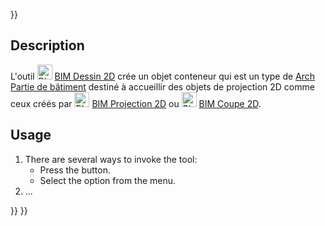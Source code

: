 <languages/>
{{UnfinishedDocu{{#translation:}}}}

<div lang="en" dir="ltr" class="mw-content-ltr">
{{Docnav
|[[Arch_SectionPlane|SectionPlane]]
|[[BIM_Shape2DView|Shape2DView]]
|[[BIM_Workbench|BIM]]
|IconL=Arch_SectionPlane.svg
|IconR=BIM_Shape2DView.svg
|IconC=Workbench_BIM.svg
}}
</div>

<div lang="en" dir="ltr" class="mw-content-ltr">
{{GuiCommand
|Name=BIM DrawingView
|MenuLocation=Annotation → Create 2D views → 2D Drawing
|Workbenches=[[BIM_Workbench|BIM]]
|Shortcut=
|Version=1.0
|SeeAlso=
}}
</div>

<div lang="en" dir="ltr" class="mw-content-ltr">
== Description ==
</div>

L'outil [[Image:BIM_DrawingView.svg|24px]] [[BIM_DrawingView/fr|BIM Dessin 2D]] crée un objet conteneur qui est un type de [[Arch_BuildingPart/fr|Arch Partie de bâtiment]] destiné à accueillir des objets de projection 2D comme ceux créés par [[Image:BIM_Shape2DView.svg|24px]] [[BIM_Shape2DView/fr|BIM Projection 2D]] ou [[Image:BIM_Shape2DCut.svg|24px]] [[BIM_Shape2DCut/fr|BIM Coupe 2D]].

<div lang="en" dir="ltr" class="mw-content-ltr">
==Usage==
</div>

<div lang="en" dir="ltr" class="mw-content-ltr">
# There are several ways to invoke the tool:
#* Press the {{Button|[[Image:BIM_DrawingView.svg|16px]] [[BIM_DrawingView|2D Drawing]]}} button.
#* Select the {{MenuCommand|Annotation → Create 2D views → [[Image:BIM_DrawingView.svg|16px]] 2D Drawing}} option from the menu.
# ...
</div>


<div lang="en" dir="ltr" class="mw-content-ltr">
{{Docnav
|[[Arch_SectionPlane|SectionPlane]]
|[[BIM_Shape2DView|Shape2DView]]
|[[BIM_Workbench|BIM]]
|IconL=Arch_SectionPlane.svg
|IconR=BIM_Shape2DView.svg
|IconC=Workbench_BIM.svg
}}
</div>

{{BIM_Tools_navi{{#translation:}}}}
{{Userdocnavi{{#translation:}}}}